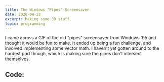 ```yaml
---
title: The Windows "Pipes" Screensaver
date: 2020-04-23
excerpt: Making some 3D stuff.
topic: programming
---
```



I came across a GIF of the old "pipes" screensaver from Windows '95 and thought it would be fun to make.
It ended up being a fun challenge, and involved implementing some vector math. I haven't yet gotten around
to the hardest part though, which is making sure the pipes don't intersect themselves.

<Pipes />

## Code:

<CodeBlockFromFile filePath="three_js/pipes.jsx" />
